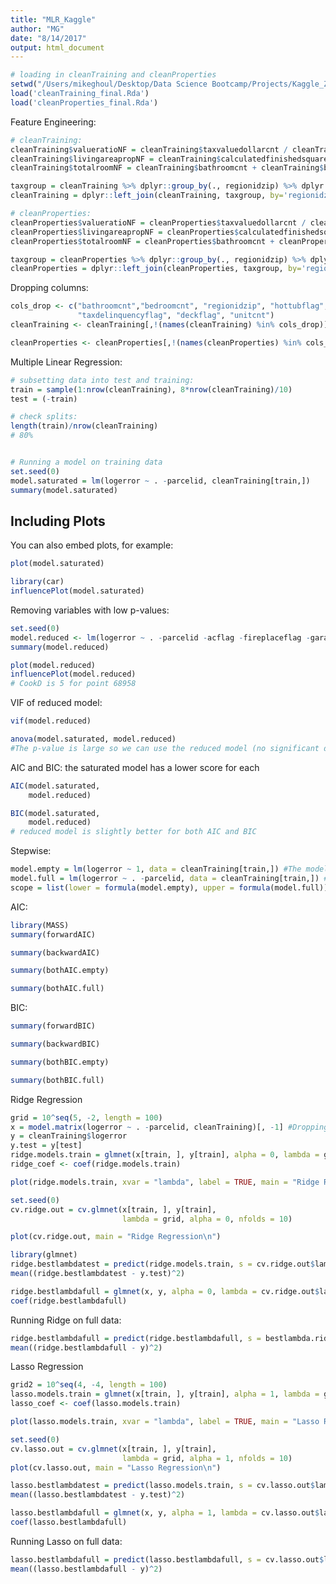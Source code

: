 ```yaml
---
title: "MLR_Kaggle"
author: "MG"
date: "8/14/2017"
output: html_document
---
```


```r
# loading in cleanTraining and cleanProperties
setwd("/Users/mikeghoul/Desktop/Data Science Bootcamp/Projects/Kaggle_Zillow/Rda folders")
load('cleanTraining_final.Rda')
load('cleanProperties_final.Rda')
```

Feature Engineering:
```r
# cleanTraining:
cleanTraining$valueratioNF = cleanTraining$taxvaluedollarcnt / cleanTraining$taxamount
cleanTraining$livingareapropNF = cleanTraining$calculatedfinishedsquarefeet / cleanTraining$lotsizesquarefeet 
cleanTraining$totalroomNF = cleanTraining$bathroomcnt + cleanTraining$bedroomcnt

taxgroup = cleanTraining %>% dplyr::group_by(., regionidzip) %>% dplyr::summarise(., avgtaxamtNF = mean(taxamount))
cleanTraining = dplyr::left_join(cleanTraining, taxgroup, by='regionidzip')

# cleanProperties:
cleanProperties$valueratioNF = cleanProperties$taxvaluedollarcnt / cleanProperties$taxamount
cleanProperties$livingareapropNF = cleanProperties$calculatedfinishedsquarefeet / cleanProperties$lotsizesquarefeet 
cleanProperties$totalroomNF = cleanProperties$bathroomcnt + cleanProperties$bedroomcnt

taxgroup = cleanProperties %>% dplyr::group_by(., regionidzip) %>% dplyr::summarise(., avgtaxamtNF = mean(taxamount))
cleanProperties = dplyr::left_join(cleanProperties, taxgroup, by='regionidzip')
```


Dropping columns:
```r
cols_drop <- c("bathroomcnt","bedroomcnt", "regionidzip", "hottubflag", "taxvaluedollarcnt", "taxamount",
               "taxdelinquencyflag", "deckflag", "unitcnt")
cleanTraining <- cleanTraining[,!(names(cleanTraining) %in% cols_drop)]

cleanProperties <- cleanProperties[,!(names(cleanProperties) %in% cols_drop)]
```


Multiple Linear Regression:

```r
# subsetting data into test and training:
train = sample(1:nrow(cleanTraining), 8*nrow(cleanTraining)/10)
test = (-train)

# check splits:
length(train)/nrow(cleanTraining)
# 80%


# Running a model on training data
set.seed(0)
model.saturated = lm(logerror ~ . -parcelid, cleanTraining[train,])
summary(model.saturated)

```

## Including Plots

You can also embed plots, for example:

```r
plot(model.saturated)
```


```r
library(car)
influencePlot(model.saturated)
```


Removing variables with low p-values:
```r
set.seed(0)
model.reduced <- lm(logerror ~ . -parcelid -acflag -fireplaceflag -garagecarcnt -heatflag -longitude -structuretaxvaluedollarcnt -building_quality -totalroomNF, cleanTraining[train,])
summary(model.reduced)
```

```r
plot(model.reduced)
influencePlot(model.reduced)
# CookD is 5 for point 68958
```

VIF of reduced model:
```r
vif(model.reduced)
```


```r
anova(model.saturated, model.reduced)
#The p-value is large so we can use the reduced model (no significant difference)
```

AIC and BIC: the saturated model has a lower score for each
```r
AIC(model.saturated,  
    model.reduced)

BIC(model.saturated,
    model.reduced)
# reduced model is slightly better for both AIC and BIC
```

Stepwise:
```r
model.empty = lm(logerror ~ 1, data = cleanTraining[train,]) #The model with an intercept ONLY.
model.full = lm(logerror ~ . -parcelid, data = cleanTraining[train,]) #The model with ALL variables.
scope = list(lower = formula(model.empty), upper = formula(model.full))
```

AIC:
```r
library(MASS) 
summary(forwardAIC)
```

```r
summary(backwardAIC)
```

```r
summary(bothAIC.empty)
```

```r
summary(bothAIC.full)
```

BIC:
```r
summary(forwardBIC)
```

```r
summary(backwardBIC)
```

```r
summary(bothBIC.empty)
```

```r
summary(bothBIC.full)
```

Ridge Regression
```r
grid = 10^seq(5, -2, length = 100)
x = model.matrix(logerror ~ . -parcelid, cleanTraining)[, -1] #Dropping the intercept column.
y = cleanTraining$logerror 
y.test = y[test]
ridge.models.train = glmnet(x[train, ], y[train], alpha = 0, lambda = grid)
ridge_coef <- coef(ridge.models.train)
```

```r
plot(ridge.models.train, xvar = "lambda", label = TRUE, main = "Ridge Regression")
```

```r
set.seed(0)
cv.ridge.out = cv.glmnet(x[train, ], y[train],
                         lambda = grid, alpha = 0, nfolds = 10)
```

```r
plot(cv.ridge.out, main = "Ridge Regression\n")
```


```r
library(glmnet)
ridge.bestlambdatest = predict(ridge.models.train, s = cv.ridge.out$lambda.min, newx = x[test, ])
mean((ridge.bestlambdatest - y.test)^2)
```

```r
ridge.bestlambdafull = glmnet(x, y, alpha = 0, lambda = cv.ridge.out$lambda.min)
coef(ridge.bestlambdafull)
```

Running Ridge on full data:
```r
ridge.bestlambdafull = predict(ridge.bestlambdafull, s = bestlambda.ridge, newx = x)
mean((ridge.bestlambdafull - y)^2)
```


Lasso Regression
```r
grid2 = 10^seq(4, -4, length = 100)
lasso.models.train = glmnet(x[train, ], y[train], alpha = 1, lambda = grid2)
lasso_coef <- coef(lasso.models.train)
```

```r
plot(lasso.models.train, xvar = "lambda", label = TRUE, main = "Lasso Regression")
```

```r
set.seed(0)
cv.lasso.out = cv.glmnet(x[train, ], y[train],
                         lambda = grid, alpha = 1, nfolds = 10)
plot(cv.lasso.out, main = "Lasso Regression\n")
```


```r
lasso.bestlambdatest = predict(lasso.models.train, s = cv.lasso.out$lambda.min, newx = x[test, ])
mean((lasso.bestlambdatest - y.test)^2)
```


```r
lasso.bestlambdafull = glmnet(x, y, alpha = 1, lambda = cv.lasso.out$lambda.min)
coef(lasso.bestlambdafull)
```

Running Lasso on full data:
```r
lasso.bestlambdafull = predict(lasso.bestlambdafull, s = cv.lasso.out$lambda.min, newx = x)
mean((lasso.bestlambdafull - y)^2)
```


